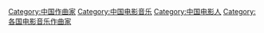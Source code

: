 [[Category:中国作曲家|Category:中国作曲家]]
[[Category:中国电影音乐|Category:中国电影音乐]]
[[Category:中国电影人|Category:中国电影人]]
[[Category:各国电影音乐作曲家|Category:各国电影音乐作曲家]]